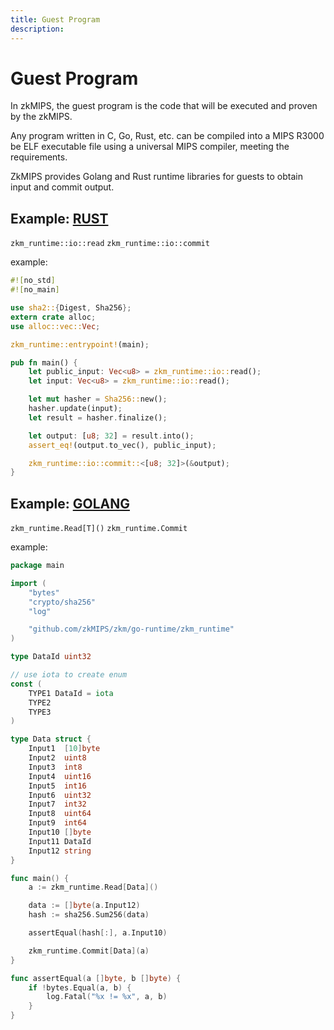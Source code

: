 ---
title: Guest Program
description:
---

# Guest Program

In zkMIPS, the guest program is the code that will be executed and proven by the zkMIPS.

Any program written in C, Go, Rust, etc. can be compiled into a MIPS R3000 be ELF executable file using a universal MIPS compiler, meeting the requirements.

ZkMIPS provides Golang and Rust runtime libraries for guests to obtain input and commit output.

## Example: [RUST](https://github.com/zkMIPS/zkm-project-template/blob/main/guest-program/sha2-rust/src/main.rs)

```zkm_runtime::io::read```
```zkm_runtime::io::commit```

example:
```rust
#![no_std]
#![no_main]

use sha2::{Digest, Sha256};
extern crate alloc;
use alloc::vec::Vec;

zkm_runtime::entrypoint!(main);

pub fn main() {
    let public_input: Vec<u8> = zkm_runtime::io::read();
    let input: Vec<u8> = zkm_runtime::io::read();

    let mut hasher = Sha256::new();
    hasher.update(input);
    let result = hasher.finalize();

    let output: [u8; 32] = result.into();
    assert_eq!(output.to_vec(), public_input);

    zkm_runtime::io::commit::<[u8; 32]>(&output);
}
```

## Example: [GOLANG](https://github.com/zkMIPS/zkm-project-template/blob/main/guest-program/sha2-go/main.go)

```zkm_runtime.Read[T]()```
```zkm_runtime.Commit```

example:
```go
package main

import (
	"bytes"
	"crypto/sha256"
	"log"

	"github.com/zkMIPS/zkm/go-runtime/zkm_runtime"
)

type DataId uint32

// use iota to create enum
const (
	TYPE1 DataId = iota
	TYPE2
	TYPE3
)

type Data struct {
	Input1  [10]byte
	Input2  uint8
	Input3  int8
	Input4  uint16
	Input5  int16
	Input6  uint32
	Input7  int32
	Input8  uint64
	Input9  int64
	Input10 []byte
	Input11 DataId
	Input12 string
}

func main() {
	a := zkm_runtime.Read[Data]()

	data := []byte(a.Input12)
	hash := sha256.Sum256(data)

	assertEqual(hash[:], a.Input10)

	zkm_runtime.Commit[Data](a)
}

func assertEqual(a []byte, b []byte) {
	if !bytes.Equal(a, b) {
		log.Fatal("%x != %x", a, b)
	}
}
```
